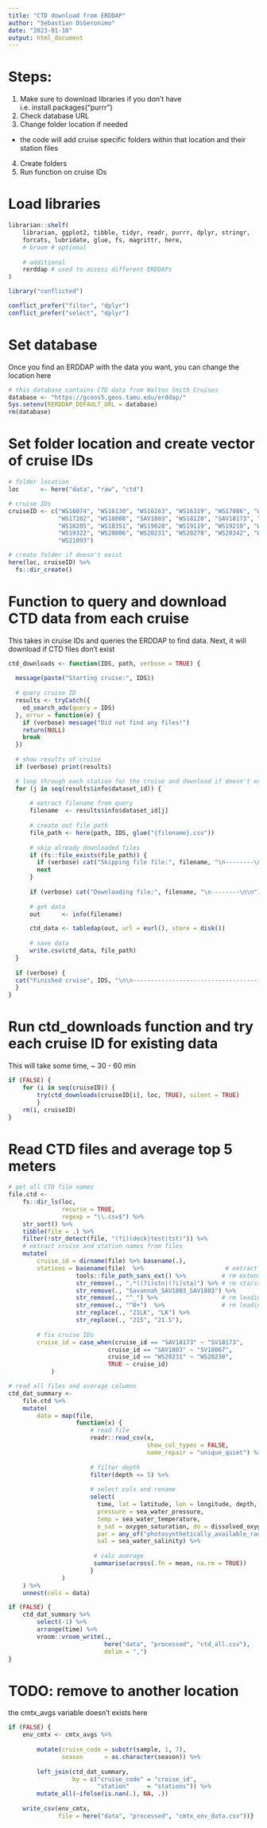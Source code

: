 ```yaml
---
title: "CTD download from ERDDAP"
author: "Sebastian DiGeronimo"
date: "2023-01-10"
output: html_document
---
```


# Steps:
1. Make sure to download libraries if you don't have
  i.e. install.packages("purrr")
2. Check database URL
3. Change folder location if needed
  - the code will add cruise specific folders within that location and their 
    station files
4. Create folders
5. Run function on cruise IDs


# Load libraries
```r
librarian::shelf(
    librarian, ggplot2, tibble, tidyr, readr, purrr, dplyr, stringr,
    forcats, lubridate, glue, fs, magrittr, here,
    # broom # optional
    
    # additional
    rerddap # used to access different ERDDAPs
)

library("conflicted")

conflict_prefer("filter", "dplyr")
conflict_prefer("select", "dplyr")
```

# Set database
Once you find an ERDDAP with the data you want, you can change the location here
```r
# this database contains CTD data from Walton Smith Cruises
database <- "https://gcoos5.geos.tamu.edu/erddap/"
Sys.setenv(RERDDAP_DEFAULT_URL = database)
rm(database)
```

# Set folder location and create vector of cruise IDs
```r
# folder location
loc      <- here("data", "raw", "ctd")

# cruise IDs
cruiseID <- c("WS16074", "WS16130", "WS16263", "WS16319", "WS17086", "WS17170",
              "WS17282", "WS18008", "SAV1803", "WS18120", "SAV18173", "WS18218",
              "WS18285", "WS18351", "WS19028", "WS19119", "WS19210", "WS19266",
              "WS19322", "WS20006", "WS20231", "WS20278", "WS20342", "WS21032",
              "WS21093")

# create folder if doesn't exist
here(loc, cruiseID) %>%
  fs::dir_create()
```

# Function to query and download CTD data from each cruise
This takes in cruise IDs and queries the ERDDAP to find data. Next, it will
download if CTD files don't exist
```r
ctd_downloads <- function(IDS, path, verbose = TRUE) {
  
  message(paste("Starting cruise:", IDS))
  
  # query cruise ID 
  results <- tryCatch({
    ed_search_adv(query = IDS)
  }, error = function(e) {
    if (verbose) message("Did not find any files!")
    return(NULL)
    break
  })
  
  # show results of cruise
  if (verbose) print(results)

  # loop through each station for the cruise and download if doesn't exist
  for (j in seq(results$info$dataset_id)) {
      
      # extract filename from query
      filename  <- results$info$dataset_id[j]
      
      # create out file path
      file_path <- here(path, IDS, glue("{filename}.csv"))
      
      # skip already downloaded files
      if (fs::file_exists(file_path)) {
        if (verbose) cat("Skipping file file:", filename, "\n--------\n\n")
        next
      }
      
      if (verbose) cat("Downloading file:", filename, "\n--------\n\n")
      
      # get data
      out      <- info(filename)

      ctd_data <- tabledap(out, url = eurl(), store = disk())
      
      # save data
      write.csv(ctd_data, file_path)
  }
  
  if (verbose) {
  cat("Finished cruise", IDS, "\n\n---------------------------------------\n\n")
  }
}
```

# Run ctd_downloads function and try each cruise ID for existing data
This will take some time, ~ 30 - 60 min
```r
if (FALSE) {
    for (i in seq(cruiseID)) {
        try(ctd_downloads(cruiseID[i], loc, TRUE), silent = TRUE)
        }
    rm(i, cruiseID)
}
```

# Read CTD files and average top 5 meters
```r
# get all CTD file names
file.ctd <- 
    fs::dir_ls(loc,
               recurse = TRUE,
               regexp = "\\.csv$") %>% 
    str_sort() %>%
    tibble(file = .) %>%
    filter(!str_detect(file, "(?i)(deck|test|tst)")) %>%
    # extract cruise and station names from files
    mutate(
        cruise_id = dirname(file) %>% basename(.),
        stations = basename(file)  %>%                       # extract file name
                   tools::file_path_sans_ext() %>%          # rm extension
                   str_remove(., ".*((?i)stn|(?i)sta)") %>% # rm sta/stn
                   str_remove(., "Savannah_SAV1803_SAV1803") %>%
                   str_remove(., "^_") %>%                  # rm leading "_"
                   str_remove(., "^0+")  %>%                # rm leading zeros
                   str_replace(., "21LK", "LK") %>% 
                   str_replace(., "215", "21.5"), 
        
        # fix cruise IDs
        cruise_id = case_when(cruise_id == "SAV18173" ~ "SV18173",
                            cruise_id == "SAV1803" ~ "SV18067",
                            cruise_id == "WS20231" ~ "WS20230",
                            TRUE ~ cruise_id)
            )
```
```r
# read all files and average columns
ctd_dat_summary <-
    file.ctd %>%
    mutate(
        data = map(file,
                   function(x) {
                       # read file
                       readr::read_csv(x, 
                                       show_col_types = FALSE,
                                       name_repair = "unique_quiet") %>% 
                          
                       # filter depth
                       filter(depth <= 5) %>% 
                           
                       # select cols and rename
                       select(
                         time, lat = latitude, lon = longitude, depth,
                         pressure = sea_water_pressure,
                         temp = sea_water_temperature, 
                         o_sat = oxygen_saturation, do = dissolved_oxygen,
                         par = any_of("photosynthetically_available_radiation"), 
                         sal = sea_water_salinity) %>%
                   
                        # calc average
                        summarise(across(.fn = mean, na.rm = TRUE))
                       }
               )
    ) %>%
    unnest(cols = data)
```
```r
if (FALSE) {
    ctd_dat_summary %>%
        select(-1) %>%
        arrange(time) %>%
        vroom::vroom_write(., 
                           here("data", "processed", "ctd_all.csv"),
                           delim = ",")
}
```


# TODO: remove to another location
the cmtx_avgs variable doesn't exists here
```r
if (FALSE) {
    env_cmtx <- cmtx_avgs %>% 
        
        mutate(cruise_code = substr(sample, 1, 7), 
               season      = as.character(season)) %>% 
        
        left_join(ctd_dat_summary, 
                  by = c("cruise_code" = "cruise_id", 
                         "station"     = "stations")) %>% 
        mutate_all(~ifelse(is.nan(.), NA, .)) 
    
    write_csv(env_cmtx, 
              file = here("data", "processed", "cmtx_env_data.csv"))}
```

